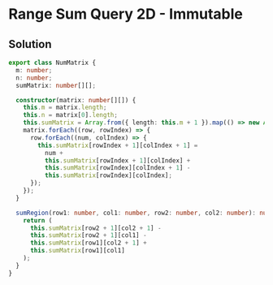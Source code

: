 # Range Sum Query 2D - Immutable

## Solution

```typescript filename="solution.ts" copy 
export class NumMatrix {
  m: number;
  n: number;
  sumMatrix: number[][];

  constructor(matrix: number[][]) {
    this.m = matrix.length;
    this.n = matrix[0].length;
    this.sumMatrix = Array.from({ length: this.m + 1 }).map(() => new Array(this.n + 1).fill(0));
    matrix.forEach((row, rowIndex) => {
      row.forEach((num, colIndex) => {
        this.sumMatrix[rowIndex + 1][colIndex + 1] =
          num +
          this.sumMatrix[rowIndex + 1][colIndex] +
          this.sumMatrix[rowIndex][colIndex + 1] -
          this.sumMatrix[rowIndex][colIndex];
      });
    });
  }

  sumRegion(row1: number, col1: number, row2: number, col2: number): number {
    return (
      this.sumMatrix[row2 + 1][col2 + 1] -
      this.sumMatrix[row2 + 1][col1] -
      this.sumMatrix[row1][col2 + 1] +
      this.sumMatrix[row1][col1]
    );
  }
}
```